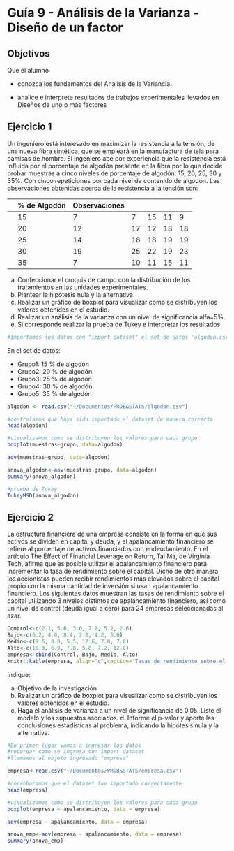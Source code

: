 # Guía 9 - Análisis de la Varianza - Diseño de un factor

## Objetivos

Que el alumno 

* conozca los fundamentos del Análisis de la Variancia.

* analice e interprete resultados de trabajos experimentales llevados en Diseños de uno o más factores



## Ejercicio 1

Un ingeniero está interesado en maximizar la resistencia a la tensión, de una nueva fibra sintética, que se empleará en la manufactura de tela para camisas de hombre. El ingeniero abe por experiencia que la resistencia está influida por el porcentaje de algodón presente en la fibra por lo que decide probar muestras a cinco niveles de porcentaje de algodón: 15, 20, 25, 30 y 35%. Con cinco repeticiones por cada nivel de contenido de algodón. 
Las observaciones obtenidas acerca de la resistencia a la tensión son:

||% de Algodón |  Observaciones ||
|------|-----|-----|-----|-----|-----|-----|
|| 15  | 7  | 7  | 15 | 11 | 9  ||
|| 20  | 12 | 17 | 12 | 18 | 18 ||
|| 25  | 14 | 18 | 18 | 19 | 19 ||
|| 30  | 19 | 25 | 22 | 19 | 23 ||
|| 35  | 7  | 10 | 11 | 15 | 11 ||



a. Confeccionar el croquis de campo con la distribución de los tratamientos en las unidades experimentales. 
b. Plantear la hipótesis nula y la alternativa. 
c. Realizar un gráfico de boxplot para visualizar como se distribuyen los valores obtenidos en el estudio.
d. Realizar un análisis de la varianza con un nivel de significancia alfa=5%.
e. Si corresponde realizar la prueba de Tukey e interpretar los resultados. 


```r
#importamos los datos con "import dataset" el set de datos 'algodon.csv'
```

En el set de datos:

* Grupo1:  15 % de algodón
* Grupo2:  20 % de algodón
* Grupo3:  25 % de algodón
* Grupo4:  30 % de algodón
* Grupo5:  35 % de algodón
```r
algodon <- read.csv("~/Documentos/PROB&STATS/algodon.csv")
```

```r
#controlamos que haya sido importado el dataset de manera correcta
head(algodon)
```

```r
#visualizamos como se distribuyen los valores para cada grupo
boxplot(muestras~grupo, data=algodon)
```

```r
aov(muestras~grupo, data=algodon)
```

```r
anova_algodon<-aov(muestras~grupo, data=algodon)
summary(anova_algodon)
```

```r
#prueba de Tukey
TukeyHSD(anova_algodon)
```




## Ejercicio 2

La estructura financiera de una empresa consiste en la forma en que sus activos se dividen en capital y deuda, y el apalancamiento financiero se refiere al porcentaje de activos financiados con endeudamiento. 
En el artículo The Effect of Financial Leverage on Return, Tai Ma, de Virginia Tech, afirma que es posible utilizar el apalancamiento financiero para incrementar la tasa de rendimiento sobre el capital. Dicho de otra manera, los accionistas pueden recibir rendimientos más elevados sobre el capital propio con la misma cantidad de inversión si usan apalancamiento financiero. Los siguientes datos muestran las tasas de rendimiento sobre el capital utilizando 3 niveles distintos de apalancamiento financiero, así como un nivel de control (deuda igual a cero) para 24 empresas seleccionadas al azar. 


```r
Control<-c(2.1, 5.6, 3.0, 7.8, 5.2, 2.6)
Bajo<-c(6.2, 4.0, 8.4, 2.8, 4.2, 5.0)
Medio<-c(9.6, 8.0, 5.5, 12.6, 7.0, 7.8)
Alto<-c(10.3, 6.9, 7.8, 5.8, 7.2, 12.0)
empresa<-cbind(Control, Bajo, Medio, Alto)
knitr::kable(empresa, align="c",caption="Tasas de rendimiento sobre el capital")
```


Indique:
  
a. Objetivo de la investigación 
b. Realizar un gráfico de boxplot para visualizar como se distribuyen los valores obtenidos en el estudio.
c. Haga el análisis de varianza a un nivel de significancia de 0.05. Liste el modelo y los supuestos asociados. d. Informe el p-valor y aporte las conclusiones estadísticas al problema, indicando la hipótesis nula y la alternativa. 


```r
#En primer lugar vamos a ingresar los datos
#recordar como se ingresa con import dataset
#llamamos al objeto ingresado "empresa"
```

```r
empresa<-read.csv("~/Documentos/PROB&STATS/empresa.csv")
```

```r
#corroboramos que el dataset fue importado correctamente
head(empresa)
```

```r
#visualizamos como se distribuyen los valores para cada grupo
boxplot(empresa ~ apalancamiento, data = empresa)
```


```r
aov(empresa ~ apalancamiento, data = empresa)
```

```r
anova_emp<-aov(empresa ~ apalancamiento, data = empresa)
summary(anova_emp)
```


